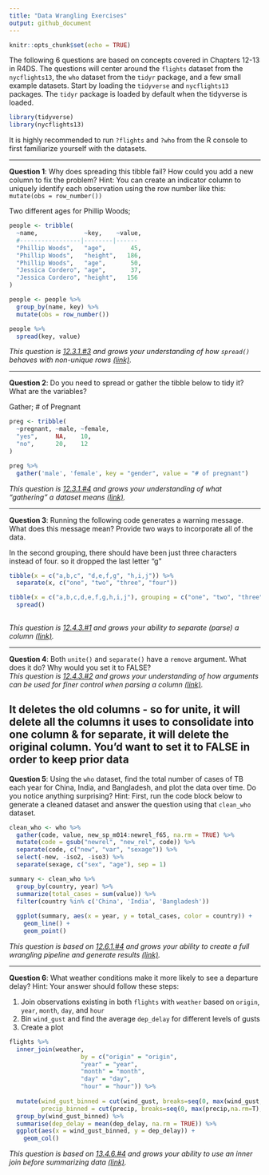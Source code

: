 ```yaml
---
title: "Data Wrangling Exercises"
output: github_document
---
```


```r
knitr::opts_chunk$set(echo = TRUE)
```

The following 6 questions are based on concepts covered in Chapters 12-13 in R4DS. 
The questions will center around the `flights` dataset from the `nycflights13`, 
the `who` dataset from the `tidyr` package, and a few small example datasets. 
Start by loading the `tidyverse` and `nycflights13` packages. The `tidyr` package 
is loaded by default when the tidyverse is loaded.

```r
library(tidyverse)
library(nycflights13)
```

It is highly recommended to run `?flights` and `?who` from the R console to first 
familiarize yourself with the datasets.

--- 

**Question 1**:
Why does spreading this tibble fail? How could you add a new column to fix the problem? 
Hint: You can create an indicator column to uniquely identify each observation using 
the row number like this: `mutate(obs = row_number())`

Two different ages for Phillip Woods; 

```r
people <- tribble(
  ~name,             ~key,    ~value,
  #-----------------|--------|------
  "Phillip Woods",   "age",       45,
  "Phillip Woods",   "height",   186,
  "Phillip Woods",   "age",       50,
  "Jessica Cordero", "age",       37,
  "Jessica Cordero", "height",   156
)

people <- people %>% 
  group_by(name, key) %>% 
  mutate(obs = row_number()) 

people %>% 
  spread(key, value)
```

*This question is [12.3.1.#3](http://r4ds.had.co.nz/tidy-data.html#exercises-22) and grows your understanding of how `spread()` behaves with non-unique rows [(link)](http://r4ds.had.co.nz/tidy-data.html#spreading).*

---

**Question 2**:
Do you need to spread or gather the tibble below to tidy it? What are the variables?

Gather; # of Pregnant

```r
preg <- tribble(
  ~pregnant, ~male, ~female,
  "yes",     NA,    10,
  "no",      20,    12
)

preg %>% 
  gather('male', 'female', key = "gender", value = "# of pregnant")
```

*This question is [12.3.1.#4](http://r4ds.had.co.nz/tidy-data.html#exercises-22) and grows your understanding of what "gathering" a dataset means [(link)](http://r4ds.had.co.nz/tidy-data.html#gathering).*

---

**Question 3**:
Running the following code generates a warning message. What does this message 
mean? Provide two ways to incorporate all of the data.

In the second grouping, there should have been just three characters instead of four. so it dropped the last letter "g"

```r
tibble(x = c("a,b,c", "d,e,f,g", "h,i,j")) %>% 
  separate(x, c("one", "two", "three", "four"))

tibble(x = c("a,b,c,d,e,f,g,h,i,j"), grouping = c("one", "two", "three")) %>%
  spread()
  
```

*This question is [12.4.3.#1](http://r4ds.had.co.nz/tidy-data.html#exercises-23) and grows your ability to separate (parse) a column [(link)](http://r4ds.had.co.nz/tidy-data.html#separate).*

---

**Question 4**:
Both `unite()` and `separate()` have a `remove` argument. What does it do? Why would 
you set it to FALSE?  
*This question is [12.4.3.#2](http://r4ds.had.co.nz/tidy-data.html#exercises-23) and grows your understanding of how arguments can be used for finer control when parsing a column [(link)](http://r4ds.had.co.nz/tidy-data.html#spreading-and-gathering).*

It deletes the old columns - so for unite, it will delete all the columns it uses to consolidate into one column & for separate, it will delete the original column. You'd want to set it to FALSE in order to keep prior data
---

**Question 5**:
Using the `who` dataset, find the total number of cases of TB each year for China, 
India, and Bangladesh, and plot the data over time. Do you notice anything surprising? 
Hint: First, run the code block below to generate a cleaned dataset and answer 
the question using that `clean_who` dataset.  

```r
clean_who <- who %>%
  gather(code, value, new_sp_m014:newrel_f65, na.rm = TRUE) %>% 
  mutate(code = gsub("newrel", "new_rel", code)) %>%
  separate(code, c("new", "var", "sexage")) %>% 
  select(-new, -iso2, -iso3) %>% 
  separate(sexage, c("sex", "age"), sep = 1)

summary <- clean_who %>% 
  group_by(country, year) %>% 
  summarize(total_cases = sum(value)) %>% 
  filter(country %in% c('China', 'India', 'Bangladesh'))
  
  ggplot(summary, aes(x = year, y = total_cases, color = country)) +
    geom_line() +
    geom_point()


```

*This question is based on [12.6.1.#4](http://r4ds.had.co.nz/tidy-data.html#exercises-25) and grows your ability to create a full wrangling pipeline and generate results [(link)](http://r4ds.had.co.nz/tidy-data.html#case-study).*

---

**Question 6**:
What weather conditions make it more likely to see a departure delay? Hint: Your 
answer should follow these steps:

1. Join observations existing in both `flights` with `weather` based on `origin`, 
`year`, `month`, `day`, and `hour`
2. Bin `wind_gust` and find the average `dep_delay` for different levels of gusts
3. Create a plot

```r
flights %>% 
  inner_join(weather, 
                    by = c("origin" = "origin",
                    "year" = "year",
                    "month" = "month",
                    "day" = "day",
                    "hour" = "hour")) %>%  
  
  mutate(wind_gust_binned = cut(wind_gust, breaks=seq(0, max(wind_gust,na.rm=T), 5)), 
         precip_binned = cut(precip, breaks=seq(0, max(precip,na.rm=T), .05))) %>%
  group_by(wind_gust_binned) %>%
  summarise(dep_delay = mean(dep_delay, na.rm = TRUE)) %>%
  ggplot(aes(x = wind_gust_binned, y = dep_delay)) +
    geom_col()

```


*This question is based on [13.4.6.#4](http://r4ds.had.co.nz/relational-data.html#exercises-28) and grows your ability to use an inner join before summarizing data [(link)](http://r4ds.had.co.nz/relational-data.html#inner-join).*
